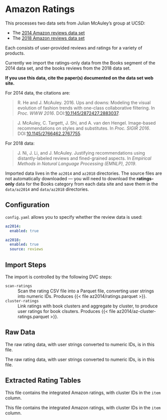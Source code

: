 # Amazon Ratings

This processes two data sets from Julian McAuley's group at UCSD:

- The [2014 Amazon reviews data set](https://cseweb.ucsd.edu/~jmcauley/datasets/amazon/links.html)
- The [2018 Amazon reviews data set](https://cseweb.ucsd.edu/~jmcauley/datasets/amazon_v2/)

Each consists of user-provided reviews and ratings for a variety of products.

Currently we import the ratings-only data from the Books segment of the 2014 data set, and the books reviews from the 2018 data set.

::: callout-important
**If you use this data, cite the paper(s) documented on the data set web site.**

For 2014 data, the citations are:

> R. He and J. McAuley. 2016. Ups and downs: Modeling the visual evolution of fashion trends with one-class collaborative filtering. In <cite>Proc. WWW 2016</cite>. DOI:[10.1145/2872427.2883037](https://dx.doi.org/10.1145/2872427.2883037).

> J. McAuley, C. Targett, J. Shi, and A. van den Hengel. Image-based recommendations on styles and substitutes. In <cite>Proc. SIGIR 2016</cite>. DOI:[10.1145/2766462.2767755](http://dx.doi.org/10.1145/2766462.2767755).

For 2018 data:

> J. Ni, J. Li, and J. McAuley. Justifying recommendations using distantly-labeled reviews and fined-grained aspects. In <cite>Empirical Methods in Natural Language Processing (EMNLP), 2019</cite>.
:::

Imported data lives in the `az2014` and `az2018` directories.  The source files
are not automatically downloaded — you will need to download the
**ratings-only** data for the Books category from each data site and save them
in the `data/az2014` and `data/az2018` directories.

## Configuration

`config.yaml` allows you to specify whether the review data is used:

```yaml
az2014:
  enabled: true

az2018:
  enabled: true
  source: reviews
```

## Import Steps

The import is controlled by the following DVC steps:

`scan-ratings`
:   Scan the rating CSV file into a Parquet file, converting user strings into numeric IDs.  Produces {{< file az2014/ratings.parquet >}}.

`cluster-ratings`
:   Link ratings with book clusters and aggregate by cluster, to produce user ratings for book clsuters.  Produces {{< file az2014/az-cluster-ratings.parquet >}}.

## Raw Data

::: {.parquet file="az2014/ratings.parquet"}
The raw rating data, with user strings converted to numeric IDs, is in this file.
:::

::: {.parquet file="az2018/ratings.parquet"}
The raw rating data, with user strings converted to numeric IDs, is in this file.
:::

## Extracted Rating Tables

::: {.parquet file="az2014/az-cluster-ratings.parquet"}
This file contains the integrated Amazon ratings, with cluster IDs in the `item` column.
:::

::: {.parquet file="az2018/az-cluster-ratings.parquet"}

This file contains the integrated Amazon ratings, with cluster IDs in the `item` column.
:::
